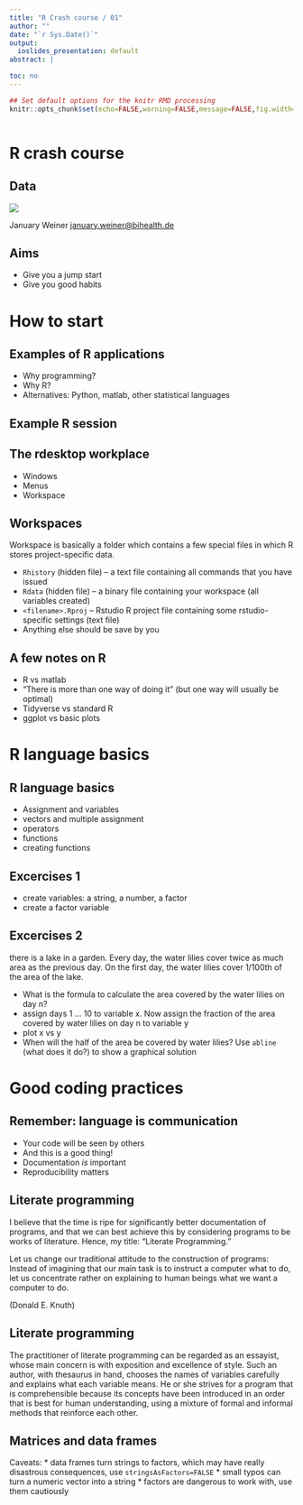 ```yaml
---
title: "R Crash course / 01"
author: ""
date: "`r Sys.Date()`"
output:
  ioslides_presentation: default
abstract: |

toc: no
---
```


```r
## Set default options for the knitr RMD processing
knitr::opts_chunk$set(echo=FALSE,warning=FALSE,message=FALSE,fig.width=5,fig.height=5,cache=TRUE,autodep=TRUE, results="hide")
```

```r
```

# R crash course

## Data

![](images/selfie.jpg)

January Weiner <january.weiner@bihealth.de>

## Aims

 * Give you a jump start
 * Give you good habits

# How to start

## Examples of R applications

 * Why programming?
 * Why R?
 * Alternatives: Python, matlab, other statistical languages

## Example R session

## The rdesktop workplace

 * Windows
 * Menus
 * Workspace

## Workspaces

 Workspace is basically a folder which contains a few special files in
 which R stores project-specific data.

  * `Rhistory` (hidden file) – a text file containing all commands that you
    have issued
  * `Rdata` (hidden file) – a binary file containing your workspace (all
    variables created)
  * `<filename>.Rproj` – Rstudio R project file containing some
    rstudio-specific settings (text file)
  * Anything else should be save by you

## A few notes on R

 * R vs matlab
 * "There is more than one way of doing it" (but one way will usually be
   optimal)
 * Tidyverse vs standard R
 * ggplot vs basic plots

# R language basics

## R language basics

 * Assignment and variables
 * vectors and multiple assignment
 * operators
 * functions
 * creating functions

## Excercises 1

 * create variables: a string, a number, a factor
 * create a factor variable 
 

## Excercises 2 

there is a lake in a garden. Every day, the water lilies cover twice as
much area as the previous day. On the first day, the water lilies cover
1/100th of the area of the lake.

 * What is the formula to calculate the area covered by the water lilies on
   day n?
 * assign days 1 ... 10 to variable x. Now assign the fraction of the area
   covered by water lilies on day n to variable y
 * plot x vs y
 * When will the half of the area be covered by water lilies? Use `abline`
   (what does it do?) to show a graphical solution
 
# Good coding practices

## Remember: language is communication

 * Your code will be seen by others
 * And this is a good thing!
 * Documentation *is* important
 * Reproducibility matters


## Literate programming

I believe that the time is ripe for significantly better documentation
of programs, and that we can best achieve this by considering
programs to be works of literature. Hence, my title: “Literate
Programming.”

Let us change our traditional attitude to the construction of
programs: Instead of imagining that our main task is to instruct a
computer what to do, let us concentrate rather on explaining to
human beings what we want a computer to do.

(Donald E. Knuth)

## Literate programming

The practitioner of literate programming can be regarded as an
essayist, whose main concern is with exposition and excellence of
style. Such an author, with thesaurus in hand, chooses the names of
variables carefully and explains what each variable means. He or she
strives for a program that is comprehensible because its concepts
have been introduced in an order that is best for human
understanding, using a mixture of formal and informal methods that
reinforce each other.

 
## Matrices and data frames

 Caveats:
     * data frames turn strings to factors, which may have really
       disastrous consequences, use `stringsAsFactors=FALSE`
     * small typos can turn a numeric vector into a string
     * factors are dangerous to work with, use them cautiously
